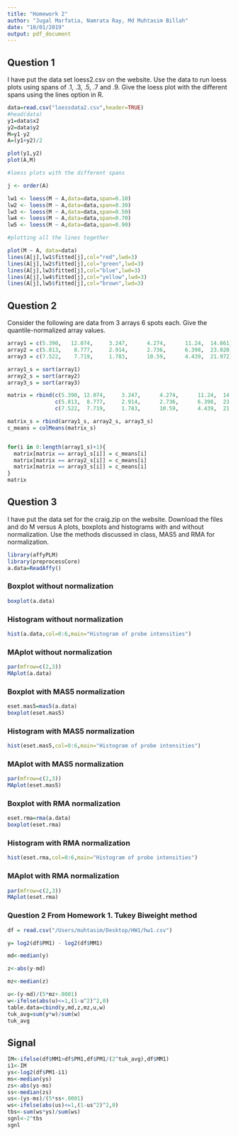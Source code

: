 ```yaml
---
title: "Homework 2"
author: "Jugal Marfatia, Namrata Ray, Md Muhtasim Billah"
date: "10/01/2019"
output: pdf_document
---
```

## Question 1

I have put the data set loess2.csv on the website.  Use the data to run loess plots using spans of .1, .3, .5, .7 and .9.  Give the loess plot with the different spans using the lines option in R.

```r
data=read.csv("loessdata2.csv",header=TRUE)
#head(data)
y1=data$x2
y2=data$y2
M=y1-y2
A=(y1+y2)/2

plot(y1,y2)
plot(A,M)

#loess plots with the different spans

j <- order(A)

lw1 <- loess(M ~ A,data=data,span=0.10)
lw2 <- loess(M ~ A,data=data,span=0.30)
lw3 <- loess(M ~ A,data=data,span=0.50)
lw4 <- loess(M ~ A,data=data,span=0.70)
lw5 <- loess(M ~ A,data=data,span=0.90)

#plotting all the lines together

plot(M ~ A, data=data)
lines(A[j],lw1$fitted[j],col="red",lwd=3)
lines(A[j],lw2$fitted[j],col="green",lwd=3)
lines(A[j],lw3$fitted[j],col="blue",lwd=3)
lines(A[j],lw4$fitted[j],col="yellow",lwd=3)
lines(A[j],lw5$fitted[j],col="brown",lwd=3)
```


## Question 2

Consider the following are data from 3 arrays 6 spots each.  Give the quantile-normalized array values.

```r
array1 = c(5.390,	12.074,		3.247,		4.274,		11.24,	14.861)
array2 = c(5.813,	 8.777,		2.914,		2.736,		6.398,	23.020)
array3 = c(7.522,	 7.719,		1.783,		10.59,		4.439,	21.972)

array1_s = sort(array1) 
array2_s = sort(array2) 
array3_s = sort(array3)

matrix = rbind(c(5.390,	12.074,		3.247,		4.274,		11.24,	14.861),
               c(5.813,	 8.777,		2.914,		2.736,		6.398,	23.020),
               c(7.522,	 7.719,		1.783,		10.59,		4.439,	21.972))

matrix_s = rbind(array1_s, array2_s, array3_s) 
c_means = colMeans(matrix_s)


for(i in 0:length(array1_s)+1){
  matrix[matrix == array1_s[i]] = c_means[i]
  matrix[matrix == array2_s[i]] = c_means[i]
  matrix[matrix == array3_s[i]] = c_means[i]
}
matrix
```


## Question 3

I have put the data set for the craig.zip on the website.  Download the files and do M versus A plots, boxplots and histograms with and without normalization.  Use the methods discussed in class, MAS5 and RMA for normalization.

```r
library(affyPLM)
library(preprocessCore)
a.data=ReadAffy()
```

### Boxplot without normalization
```r
boxplot(a.data)
```


### Histogram without normalization
```r
hist(a.data,col=0:6,main="Histogram of probe intensities")
```


### MAplot without normalization
```r
par(mfrow=c(2,3))
MAplot(a.data)
```


### Boxplot with MAS5 normalization
```r
eset.mas5=mas5(a.data)
boxplot(eset.mas5)
```


### Histogram with MAS5 normalization
```r
hist(eset.mas5,col=0:6,main="Histogram of probe intensities")
```

### MAplot with MAS5 normalization
```r
par(mfrow=c(2,3))
MAplot(eset.mas5)
```

### Boxplot with RMA  normalization
```r
eset.rma=rma(a.data)
boxplot(eset.rma)
```

### Histogram with RMA  normalization
```r
hist(eset.rma,col=0:6,main="Histogram of probe intensities")
```


### MAplot with RMA  normalization
```r
par(mfrow=c(2,3))
MAplot(eset.rma)
```


### Question 2 From Homework 1. Tukey Biweight method  

```r
df = read.csv("/Users/muhtasim/Desktop/HW1/hw1.csv")

y= log2(df$PM1) - log2(df$MM1)

md<-median(y)

z<-abs(y-md)

mz<-median(z)

u<-(y-md)/(5*mz+.0001)
w<-ifelse(abs(u)<=1,(1-u^2)^2,0)
table.data=cbind(y,md,z,mz,u,w)
tuk_avg=sum(y*w)/sum(w)
tuk_avg
```
## Signal 
```r
IM<-ifelse(df$MM1>df$PM1,df$PM1/(2^tuk_avg),df$MM1)
i1<-IM
ys<-log2(df$PM1-i1)
ms<-median(ys)
zs<-abs(ys-ms)
ss<-median(zs)
us<-(ys-ms)/(5*ss+.0001)
ws<-ifelse(abs(us)<=1,(1-us^2)^2,0)
tbs<-sum(ws*ys)/sum(ws)
sgnl<-2^tbs
sgnl
```